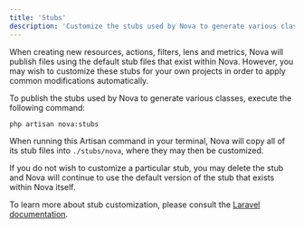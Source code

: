 ```yaml
---
title: 'Stubs'
description: 'Customize the stubs used by Nova to generate various classes.'
---
```


When creating new resources, actions, filters, lens and metrics, Nova will publish files using the default stub files that exist within Nova. However, you may wish to customize these stubs for your own projects in order to apply common modifications automatically.

To publish the stubs used by Nova to generate various classes, execute the following command:

```bash
php artisan nova:stubs
``` 

When running this Artisan command in your terminal, Nova will copy all of its stub files into `./stubs/nova`, where they may then be customized.

If you do not wish to customize a particular stub, you may delete the stub and Nova will continue to use the default version of the stub that exists within Nova itself.

<Note>

To learn more about stub customization, please consult the [Laravel documentation](https://laravel.com/docs/artisan#stub-customization).
</Note>
